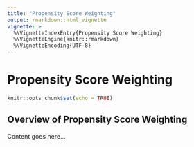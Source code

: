 ```yaml
---
title: "Propensity Score Weighting"
output: rmarkdown::html_vignette
vignette: >
  %\VignetteIndexEntry{Propensity Score Weighting}
  %\VignetteEngine{knitr::rmarkdown}
  %\VignetteEncoding{UTF-8}
---
```


# Propensity Score Weighting

```r
knitr::opts_chunk$set(echo = TRUE)
```

## Overview of Propensity Score Weighting

Content goes here...